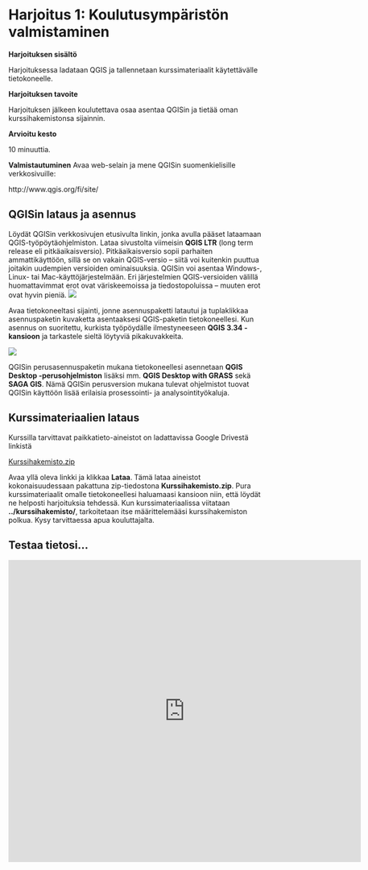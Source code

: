 # Harjoitus 1: Koulutusympäristön valmistaminen

**Harjoituksen sisältö**

Harjoituksessa ladataan QGIS ja tallennetaan kurssimateriaalit käytettävälle tietokoneelle.

**Harjoituksen tavoite**

Harjoituksen jälkeen koulutettava osaa asentaa QGISin ja tietää oman kurssihakemistonsa sijainnin.

**Arvioitu kesto**

10 minuuttia.

**Valmistautuminen**
Avaa web-selain ja mene QGISin suomenkielisille verkkosivuille:

:::{.note-box}
http://www.qgis.org/fi/site/
:::


## QGISin lataus ja asennus
Löydät QGISin verkkosivujen etusivulta linkin, jonka avulla pääset lataamaan QGIS-työpöytäohjelmiston. Lataa sivustolta viimeisin **QGIS LTR** (long term release eli pitkäaikaisversio). Pitkäaikaisversio sopii parhaiten ammattikäyttöön, sillä se on vakain QGIS-versio – siitä voi kuitenkin puuttua joitakin uudempien versioiden ominaisuuksia. QGISin voi asentaa Windows-, Linux- tai Mac-käyttöjärjestelmään. Eri järjestelmien QGIS-versioiden välillä huomattavimmat erot ovat väriskeemoissa ja tiedostopoluissa – muuten erot ovat hyvin pieniä.
![](img/harjoitus_1/image1.png)

Avaa tietokoneeltasi sijainti, jonne asennuspaketti latautui ja tuplaklikkaa asennuspaketin kuvaketta asentaaksesi QGIS-paketin tietokoneellesi. Kun asennus on suoritettu, kurkista työpöydälle ilmestyneeseen **QGIS 3.34 -kansioon** ja tarkastele sieltä löytyviä pikakuvakkeita.

![](img/harjoitus_1/image2.png)


QGISin perusasennuspaketin mukana tietokoneellesi asennetaan **QGIS Desktop -perusohjelmiston** lisäksi mm. **QGIS Desktop with GRASS** sekä **SAGA GIS**. Nämä QGISin perusversion mukana tulevat ohjelmistot tuovat QGISin käyttöön lisää erilaisia prosessointi- ja analysointityökaluja.

## Kurssimateriaalien lataus
Kurssilla tarvittavat paikkatieto-aineistot on ladattavissa Google Drivestä linkistä


:::{.note-box}
[Kurssihakemisto.zip](https://drive.google.com/file/d/testilinkki-korjattu/view?usp=sharing)
:::


Avaa yllä oleva linkki ja klikkaa **Lataa**. Tämä lataa aineistot kokonaisuudessaan pakattuna zip-tiedostona **Kurssihakemisto.zip**. 
Pura kurssimateriaalit omalle tietokoneellesi haluamaasi kansioon niin, että löydät ne helposti harjoituksia tehdessä. Kun kurssimateriaalissa viitataan **../kurssihakemisto/**, tarkoitetaan itse määrittelemääsi kurssihakemiston polkua. Kysy tarvittaessa apua kouluttajalta.

## Testaa tietosi...

```{=html}
<iframe src="https://docs.google.com/forms/d/e/1FAIpQLScCmdrM2AzkDkD7dSfw9pV1o9s8bUZDQBI3_ln8Oj3vpcE6Hw/viewform?embedded=true" width="700" height="600" frameborder="0" marginheight="0" marginwidth="0"></iframe>
```
